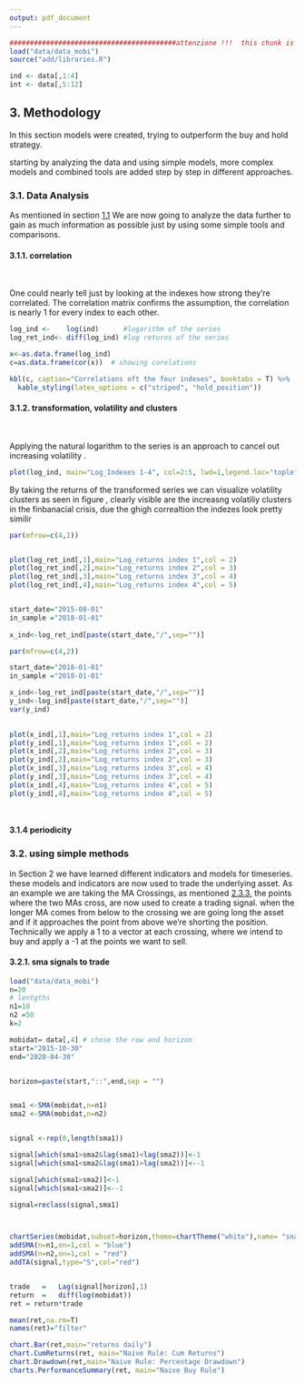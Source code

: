```yaml
---
output: pdf_document
---
```




```r


#########################################attenzione !!!  this chunk is only to kniot this chapter can be deleted afterwards####
load("data/data_mobi")
source("add/libraries.R")

ind <- data[,1:4]
int <- data[,5:12]

```



## 3. Methodology

In this section models were created, trying to outperform the buy and hold strategy.

starting by analyzing the data and using simple models, more complex models and combined tools are added step by step in different approaches.

### 3.1. Data Analysis

As mentioned in section [1.1](#ts-analysis) We are now going to analyze the data further to gain as much information as possible just by using some simple tools and comparisons.

#### 3.1.1. correlation
&nbsp;

One could nearly tell just by looking at the indexes how strong they're correlated. The correlation matrix confirms the 
assumption, the correlation is nearly 1 for every index to each other.




```r
log_ind <-    log(ind)      #logarithm of the series
log_ret_ind<- diff(log_ind) #log returns of the series

x<-as.data.frame(log_ind)
c=as.data.frame(cor(x))  # showing corelations

kbl(c, caption="Correlations oft the four indexes", booktabs = T) %>%
  kable_styling(latex_options = c("striped", "hold_position"))
```


#### 3.1.2. transformation, volatility and clusters

&nbsp;

Applying the natural logarithm to the series is an approach to cancel out increasing volatility \ref{fig:chap3.1.2.}. 


```r
plot(log_ind, main="Log_Indexes 1-4", col=2:5, lwd=1,legend.loc="topleft") #plotting log data

```

\newpage

By taking the returns of the transformed series we can visualize volatility clusters as seen in figure \ref{fig:chap3.1.3.},
clearly visible are the increasng volatiliy clusters in the finbanacial crisis, due the ghigh correaltion the indezes look pretty similir

```r
par(mfrow=c(4,1))


plot(log_ret_ind[,1],main="Log_returns index 1",col = 2)
plot(log_ret_ind[,2],main="Log_returns index 2",col = 3)
plot(log_ret_ind[,3],main="Log_returns index 3",col = 4)
plot(log_ret_ind[,4],main="Log_returns index 4",col = 5)


start_date="2015-08-01"
in_sample ="2018-01-01"
  
x_ind<-log_ret_ind[paste(start_date,"/",sep="")]

```
```r
par(mfrow=c(4,2))

start_date="2018-01-01"
in_sample ="2018-01-01"

x_ind<-log_ret_ind[paste(start_date,"/",sep="")]
y_ind<-log_ind[paste(start_date,"/",sep="")]
var(y_ind)

    
plot(x_ind[,1],main="Log_returns index 1",col = 2)
plot(y_ind[,1],main="Log_returns index 1",col = 2)
plot(x_ind[,2],main="Log_returns index 2",col = 3)
plot(y_ind[,2],main="Log_returns index 2",col = 3)
plot(x_ind[,3],main="Log_returns index 3",col = 4)
plot(y_ind[,3],main="Log_returns index 3",col = 4)
plot(x_ind[,4],main="Log_returns index 4",col = 5)
plot(y_ind[,4],main="Log_returns index 4",col = 5)




```

#### 3.1.4 periodicity

\newpage

### 3.2. using simple methods

in Section 2 we have learned different indicators and models for timeseries. these models and indicators are now used to trade the underlying asset. As an example we are taking the MA Crossings, as mentioned [2.3.3.](#GARCH) the points where the two MAs cross, are now used to create a trading signal. when the longer MA comes from below to the crossing we are going long the asset and if it approaches the point from above we're shorting the position. Technically we apply a 1 to a vector at each crossing, where we intend to buy and apply a -1 at the points we want to sell. 




#### 3.2.1. sma signals to trade 


```r

load("data/data_mobi") 
n=20
# lentgths
n1=10
n2 =50
k=2

mobidat= data[,4] # chose the row and horizon
start="2015-10-30"
end="2020-04-30"


horizon=paste(start,"::",end,sep = "")


sma1 <-SMA(mobidat,n=n1)
sma2 <-SMA(mobidat,n=n2)


signal <-rep(0,length(sma1))

signal[which(sma1>sma2&lag(sma1)<lag(sma2))]<-1
signal[which(sma1<sma2&lag(sma1)>lag(sma2))]<--1

signal[which(sma1>sma2)]<-1
signal[which(sma1<sma2)]<--1

signal=reclass(signal,sma1)



chartSeries(mobidat,subset=horizon,theme=chartTheme("white"),name= "sna",type="")
addSMA(n=n1,on=1,col = "blue")
addSMA(n=n2,on=1,col = "red")
addTA(signal,type="S",col="red")


trade   =   Lag(signal[horizon],1)
return  =   diff(log(mobidat))
ret = return*trade

mean(ret,na.rm=T)
names(ret)="filter"

chart.Bar(ret,main="returns daily")
chart.CumReturns(ret, main="Naive Rule: Cum Returns")
chart.Drawdown(ret,main="Naive Rule: Percentage Drawdown")
charts.PerformanceSummary(ret, main="Naive Buy Rule")
```




